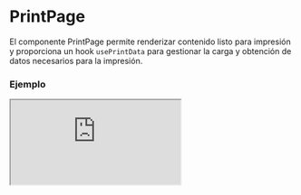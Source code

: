 # PrintPage

El componente PrintPage permite renderizar contenido listo para impresión y proporciona un hook `usePrintData` para gestionar la carga y obtención de datos necesarios para la impresión.


### Ejemplo

<Iframe minHeightIframe="30dvh" src="https://fenextjs-component-storybook.vercel.app/iframe.html?args=&id=print-page--index&viewMode=story" />

### Importacion

Para importar el componente PrintPage, se puede hacer desde fenextjs

```tsx copy
import { PrintPage } from "fenextjs";
```

### Parametros

| Parametro | Tipo | Requerido | Default | Descripcion |
| --------- | ---- | --------- | ------- | ----------- |
| className | string | no | '' | Clase CSS para personalizar el contenedor del componente PrintPage. |
| onComponent | (data: PrintPageComponentProps\<T\>) =\> ReactNode | sí | N/A | Función que retorna el contenido a renderizar dentro del componente de impresión, aceptando datos de tipo `PrintPageComponentProps<T>`. |
| data | T \| undefined | no | undefined | Datos utilizados dentro del componente para la impresión, gestionados a través del hook `usePrintData`. |
| load | boolean | no | false | Indica si el componente está en estado de carga, mostrando un indicador de carga si es `true`. |

### Storybook

Para ver el storybook del componente lo puede hacer con este [link](https://fenextjs-component-storybook.vercel.app/?path=/story/print-page--index)

### Usos

- PrintPage básico

```tsx copy
<PrintPage onComponent={({ data, load }) => <div>{load ? "Cargando..." : data ? "Contenido listo para imprimir" : "Sin datos"}</div>} />
```

- PrintPage con clase personalizada

```tsx copy
<PrintPage className="mi-clase" onComponent={({ data, load }) => <div>{load ? "Cargando..." : data ? "Datos cargados" : "Sin datos disponibles"}</div>} />
```

